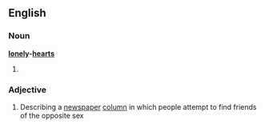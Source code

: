 ==English==

===Noun===
'''[[lonely]]-[[hearts]]'''

# {{plural of|[[lonely-heart]]}}

===Adjective===
{{en-adj|-}}

# Describing a [[newspaper]] [[column]] in which people attempt to find friends of the opposite sex